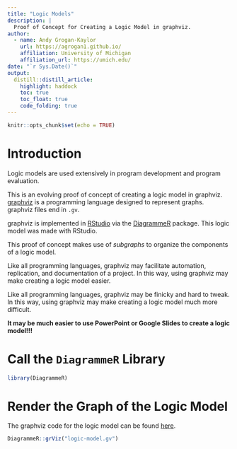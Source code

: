 ```yaml
---
title: "Logic Models"
description: |
  Proof of Concept for Creating a Logic Model in graphviz.
author:
  - name: Andy Grogan-Kaylor 
    url: https://agrogan1.github.io/
    affiliation: University of Michigan
    affiliation_url: https://umich.edu/
date: "`r Sys.Date()`"
output:
  distill::distill_article:
    highlight: haddock
    toc: true
    toc_float: true
    code_folding: true
---
```


```r

knitr::opts_chunk$set(echo = TRUE)

```

# Introduction

Logic models are used extensively in program development and program evaluation.

This is an evolving proof of concept of creating a logic model in graphviz. [graphviz](https://graphviz.org/) is a programming language designed to represent graphs. graphviz files end in `.gv`.

graphviz is implemented in [RStudio](https://www.rstudio.com/) via the [DiagrammeR](https://rich-iannone.github.io/DiagrammeR/) package. This logic model was made with RStudio.

This proof of concept makes use of *subgraphs* to organize the components of a logic model.

Like all programming languages, graphviz may facilitate automation, replication, and documentation of a project. In this way, using graphviz may make creating a logic model easier.

Like all programming languages, graphviz may be finicky and hard to tweak. In this way, using graphviz may make creating a logic model much more difficult. 

**It may be much easier to use PowerPoint or Google Slides to create a logic model!!!**

# Call the `DiagrammeR` Library

```r

library(DiagrammeR)

```

# Render the Graph of the Logic Model

The graphviz code for the logic model can be found [here](logic-model.gv). 

```r

DiagrammeR::grViz("logic-model.gv")

```






